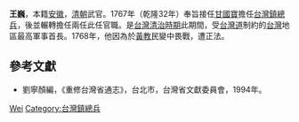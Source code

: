 {{Otheruses|王巍|other = 其他同名人物|subject = 清朝时期的中国武官王巍}}
'''王巍'''，本籍[[安徽|安徽]]，[[清朝|清朝]]武官。1767年（乾隆32年）奉旨接任[[甘國寶|甘國寶]]擔任[[台灣鎮|台灣鎮]][[總兵|總兵]]，後並輾轉擔任兩任此任官職。是[[台灣清治時期|台灣清治時期]]此期間，受[[台灣道|台灣道]]制約的[[台灣|台灣]]地區最高軍事首長。1768年，他因為於[[黃教|黃教]]民變中畏戰，遭正法。

== 參考文獻 ==
* 劉寧顏編，《重修台灣省通志》，台北市，台灣省文獻委員會，1994年。

{{start box}}
{{s-before|[[甘國寶|甘國寶]]}}
{{s-title|[[台灣鎮總兵|台灣鎮總兵]]|1767年上任}}
{{s-after|[[龔宣|龔宣]]}}
{{end box}}
{{start box}}
{{s-before|[[龔宣|龔宣]]}}
{{s-title|[[台灣鎮總兵|台灣鎮總兵]]|1768年上任}}
{{s-after|[[葉相德|葉相德]]}}
{{end box}}

{{Authority control}}
{{DEFAULTSORT:Wang王}}
[[Category:王姓|Wei]]
[[Category:台灣鎮總兵|Category:台灣鎮總兵]]